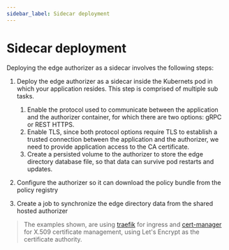 ```yaml
---
sidebar_label: Sidecar deployment
---
```


# Sidecar deployment

Deploying the edge authorizer as a sidecar involves the following steps:

1. Deploy the edge authorizer as a sidecar inside the Kubernets pod in which your application resides. This step is comprised of multiple sub tasks.

	1. Enable the protocol used to communicate between the application and the authorizer container, for which there are two options: gRPC or REST HTTPS.
	2. Enable TLS, since both protocol options require TLS to establish a trusted connection between the application and the authorizer, we need to provide application access to the CA certificate.
	3. Create a persisted volume to the authorizer to store the edge directory database file, so that data can survive pod restarts and updates.

2. Configure the authorizer so it can download the policy bundle from the policy registry
3. Create a job to synchronize the edge directory data from the shared hosted authorizer


> The examples shown, are using [traefik](https://traefik.io/) for ingress and [cert-manager](https://cert-manager.io/) for X.509 certificate management, using Let's Encrypt as the certificate authority. 


